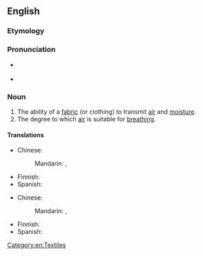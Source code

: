 ==English==

===Etymology===
{{suffix|en|breathable|ity}}

===Pronunciation===
* {{a|US}} {{IPA|/ˌbɹiː.ðəˈbɪl.ə.ti/|lang=en}}
* {{audio|En-us-breathability.ogg|Audio (US)|lang=en}}

===Noun===
{{en-noun|~|breathabilities}}

# The ability of a [[fabric]] (or clothing) to transmit [[air]] and [[moisture]].
# The degree to which [[air]] is suitable for [[breathing]].

====Translations====
{{trans-top|ability of fabric to transmit air and moisture}}
* Chinese:
*: Mandarin: {{t|cmn|透氣性}}, {{t|cmn|透气性|tr=tòuqìxìng}}
{{trans-mid}}
* Finnish: {{t|fi|hengittävyys}}
* Spanish: {{t-needed|es}}
{{trans-bottom}}

{{trans-top|quality of air suitable for breathing}}
* Chinese:
*: Mandarin: {{t|cmn|[[空氣]][[質量]]}}, {{t|cmn|[[空气]][[质量]]|tr=kōngqì zhìliàng}}
{{trans-mid}}
* Finnish: {{t|fi|hengityskelpoisuus}}
* Spanish: {{t-needed|es}}
{{trans-bottom}}

[[Category:en:Textiles]]